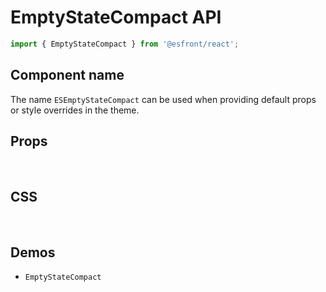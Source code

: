 
<Meta title="Components API/EmptyStateCompact" />

# EmptyStateCompact API

```js
import { EmptyStateCompact } from '@esfront/react';
```

## Component name

The name `ESEmptyStateCompact` can be used when providing default props or style overrides in the theme.

## Props

<TableInterface name="EmptyStateCompactProps" variant="props" />

<br />

## CSS

<TableInterface name="EmptyStateCompactClasses" variant="css" />

<br />

## Demos

<ul>
  <li>
    <LinkTo kind="components-EmptyStateCompact" story="demo">
      <code>EmptyStateCompact</code>
    </LinkTo>
  </li>
</ul>
